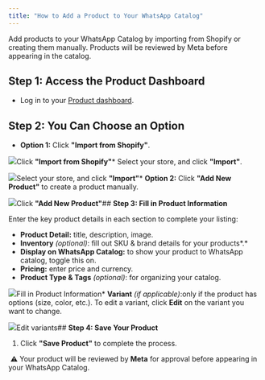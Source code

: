 ```yaml
---
title: "How to Add a Product to Your WhatsApp Catalog"
---
```


Add products to your WhatsApp Catalog by importing from Shopify or creating them manually. Products will be reviewed by Meta before appearing in the catalog.

## **Step 1: Access the Product Dashboard**

* Log in to your [Product dashboard](https://app.bitbybit.studio/products).

## **Step 2: You Can Choose an Option**

* **Option 1:** Click **"Import from Shopify"**.  


![](https://cdn.prod.website-files.com/659655f5b20d395a5c69efcf/68723fc8f5ae9dcebc960503_AD_4nXfd_PiVxzEsanPSepDo36FKtDpT3LvIHCrZ3d1ulkpwFX3RgdCvJkcKa97HQAq6IlqhD8G0AhGLyzWATifFnA_mjKfRrzIoIlCUF8B_7rUj9__xICG2qF4oTZPurypkHy41_Y7PyA.png)Click **"Import from Shopify"*** Select your store, and click **"Import"**.  


![](https://cdn.prod.website-files.com/659655f5b20d395a5c69efcf/68723fc8f5ae9dcebc96050c_AD_4nXejtpcB6qpgOwEr-a0VtsPXttvUHNzRolj21wMuk67DvdDmI2vvGGg0DFfJ38aAbYk7zBCSVSX2BS83fWAX8q0YZn-73PqLSo6ozlfR1MoUfIC3-vj4OnVh4VFNGVA9gwhZ5MfQLg.png)Select your store, and click **"Import"*** **Option 2:** Click **"Add New Product"** to create a product manually.  


![](https://cdn.prod.website-files.com/659655f5b20d395a5c69efcf/68723fc8f5ae9dcebc960509_AD_4nXdmbDOHumwNj_LvjbYa655rGjSnnzfKq3QWEji4W1vf8lhFsgRBUoXhUiPhDS6AcSptsNjUtDxj9Az2PDOnR6hVUJ3J9XbDvaZg2hYaVq-HIA-NiXQW3jEgwjKSUzkUciNFBZIF.png)Click **"Add New Product"**## **Step 3: Fill in Product Information**

Enter the key product details in each section to complete your listing:

* **Product Detail:** title, description, image.
* **Inventory** *(optional)*: fill out SKU & brand details for your products*.*
* **Display on WhatsApp Catalog:** to show your product to WhatsApp catalog, toggle this on.
* **Pricing:** enter price and currency.
* **Product Type & Tags** *(optional)*: for organizing your catalog.  


![](https://cdn.prod.website-files.com/659655f5b20d395a5c69efcf/68723fc8f5ae9dcebc960510_AD_4nXdDh2QpAEf5b1MXVx5ZnevhYSTYF0gDrwkkHDG4G7D9nufqrD62DCZq3ITe6SungG8EhqIKUJQWBzE1Gng1zXBs3dXJjSSXRwpebWk2HHQPdT1gbaUcbLD6NXG-oW-XCZqVeaZHbQ.png)Fill in Product Information* **Variant** *(if applicable)*:only if the product has options (size, color, etc.). To edit a variant, click **Edit** on the variant you want to change.  


![](https://cdn.prod.website-files.com/659655f5b20d395a5c69efcf/68723fc8f5ae9dcebc960506_AD_4nXepMfPXZf__2TnOZXp81GHLo4K91x60oD7cEnBUm4M4jc8lGsfAqwMMH8x_FS8l_0sdlmqelvT8Bt0CHFGY0VMcIVOcPgMQBvUYSlRHPbm6yDOIGtBkZ8IFHi5xkDFVrDh1ef-LOg.png)Edit variants## **Step 4: Save Your Product**

1. Click **"Save Product"** to complete the process.

 **⚠️** Your product will be reviewed by **Meta** for approval before appearing in your WhatsApp Catalog.

